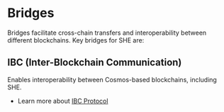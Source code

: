 
# Bridges

Bridges facilitate cross-chain transfers and interoperability between different
blockchains. Key bridges for SHE are:

<AppCardsGridCategory category="bridge" />

## IBC (Inter-Blockchain Communication)

Enables interoperability between Cosmos-based blockchains, including SHE.

- Learn more about [IBC Protocol](/dev-tutorials/ibc-protocol)
